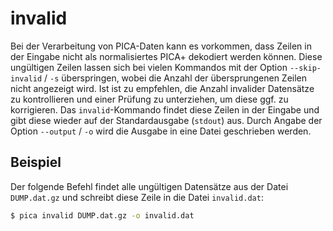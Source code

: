 # invalid {.unnumbered}

Bei der Verarbeitung von PICA-Daten kann es vorkommen, dass Zeilen in der
Eingabe nicht als normalisiertes PICA+ dekodiert werden können. Diese
ungültigen Zeilen lassen sich bei vielen Kommandos mit der Option
`--skip-invalid` / `-s` überspringen, wobei die Anzahl der übersprungenen
Zeilen nicht angezeigt wird. Ist ist zu empfehlen, die Anzahl invalider
Datensätze zu kontrollieren und einer Prüfung zu unterziehen, um diese ggf.
zu korrigieren. Das `invalid`-Kommando findet diese Zeilen in der Eingabe und
gibt diese wieder auf der Standardausgabe (`stdout`) aus. Durch Angabe der
Option `--output` / `-o` wird die Ausgabe in eine Datei geschrieben werden.

## Beispiel

Der folgende Befehl findet alle ungültigen Datensätze aus der Datei
`DUMP.dat.gz` und schreibt diese Zeile in die Datei `invalid.dat`:

```.bash
$ pica invalid DUMP.dat.gz -o invalid.dat
```

